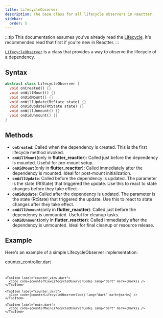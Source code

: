 ```yaml
---
title: LifecycleObserver
description: The base class for all lifecycle observers in Reactter.
sidebar:
  order: 5
---
```



:::tip
This documentation assumes you've already read the [Lifecycle](/reactter/core_concepts/lifecycle/).
It's recommended read that first if you're new in Reactter.
:::

<HT><a href="https://pub.dev/documentation/reactter/latest/reactter/LifecycleObserver-class.html" target="_blank">`LifecycleObserver`</a></HT> is a class that provides a way to observe the lifecycle of a dependency. 

## Syntax

```dart showLineNumbers=false
abstract class LifecycleObserver {
  void onCreated() {}
  void onWillMount() {}
  void onDidMount() {}
  void onWillUpdate(RtState state) {}
  void onDidUpdate(RtState state) {}
  void onWillUnmount() {}
  void onDidUnmount() {}
}
```

## Methods

- <HM>**`onCreated`**</HM>: Called when the dependency is created.
This is the first lifecycle method invoked.
- <HM>**`onWillMount`**</HM>(only in **flutter_reactter**): Called just before the dependency is mounted.
Useful for pre-mount setup.
- <HM>**`onDidMount`**</HM>(only in **flutter_reactter**): Called immediately after the dependency is mounted.
Ideal for post-mount initialization.
- <HM>**`onWillUpdate`**</HM>: Called before the dependency is updated.
The parameter is the state (RtState) that triggered the update.
Use this to react to state changes before they take effect.
- <HM>**`onDidUpdate`**</HM>: Called after the dependency is updated.
The parameter is the state (RtState) that triggered the update.
Use this to react to state changes after they take effect.
- <HM>**`onWillUnmount`**</HM>(only in **flutter_reactter**): Called just before the dependency is unmounted.
Useful for cleanup tasks.
- <HM>**`onDidUnmount`**</HM>(only in **flutter_reactter**): Called immediately after the dependency is unmounted.
Ideal for final cleanup or resource release.

## Example

Here's an example of a simple LifecycleObserver implementation:

<CodeTabs>
  <ZappButton path="examples/lifecycle_observer"/>

  <Tabs>
    <TabItem>
      <HM single slot="label">counter_controller.dart</HM>
      <Code code={counterControllerLifecycleObserverCode} lang="dart" mark={[...marks, {range: "14-17"}, {range: "19-22"}, {range: "24-27"}, {range: "29-32"}, {range: "34-37"}, {range: "39-42"}, {range: "44-47"}]}/>
    </TabItem>

    <TabItem label="counter_view.dart">
      <Code code={counterViewLifecycleObserverCode} lang="dart" mark={marks} />
    </TabItem>

    <TabItem label="counter.dart">
      <Code code={counterLifecycleObserverCode} lang="dart" mark={marks} />
    </TabItem>

    <TabItem label="main.dart">
      <Code code={counterMainLifecycleObserverCode} lang="dart" mark={marks} />
    </TabItem>
  </Tabs>
</CodeTabs>